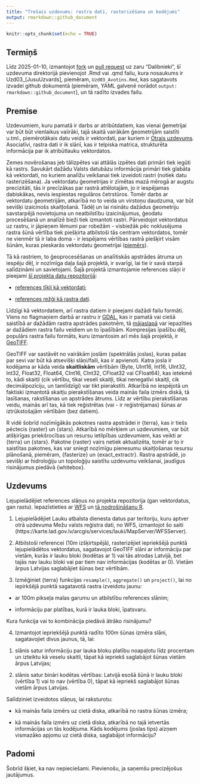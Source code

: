 ```yaml
---
title: "Trešais uzdevums: rastra dati, rasterizēšana un kodējumi"
output: rmarkdown::github_document
---
```


```r
knitr::opts_chunk$set(echo = TRUE)
```


## Termiņš

Līdz 2025-01-10, izmantojot 
[fork](https://docs.github.com/en/pull-requests/collaborating-with-pull-requests/working-with-forks/fork-a-repo) 
un [pull request](https://docs.github.com/en/pull-requests/collaborating-with-pull-requests/proposing-changes-to-your-work-with-pull-requests/creating-a-pull-request-from-a-fork) uz zaru "Dalibnieki", 
šī uzdevuma direktorijā pievienojot .Rmd vai .qmd failu, kura nosaukums ir 
Uzd03_[JusuUzvards], piemēram, `Uzd03_Avotins.Rmd`, kas sagatavots izvadei github 
dokumentā (piemēram, YAML galvenē norādot `output: rmarkdown::github_document`), 
un tā radīto izvades failu.

## Premise

Uzdevumiem, kuru pamatā ir darbs ar atribūtdatiem, kas vienai ģemetrijai var būt 
būt vienlaikus vaiirāki, tajā skaitā vairākām ģeometrijām saistīti u.tml., piemērotākais 
datu veids ir vektordati, par kuriem ir [Otrais uzdevums](./Uzd02/Uzdevums02.md). 
Asociatīvi, rastra dati ir ik slānī, kas ir telpiska matrica, strukturēta 
informācija par ik atribūtlauku vektordatos. 

Zemes novērošanas jeb tālizpētes vai attālās izpētes dati primāri tiek iegūti kā rastrs. 
Savukārt dažādu Valsts datubāzu informācija primāri tiek glabāta kā vektordati, no kuriem 
analīžu veikšanai tiek izveidoti rastri (notiek datu rasterizēšana). Ja vektordatu 
ģeometrijas ir zīmētas mazā mērogā ar augstu precizitāti, tās ir precīzākas par rastrā 
attēlotajām, jo ir iespējamas dabiskākas, nevis iespiestas regulāros četrstūros. 
Tomēr darbs ar vektordatu ģeometrijām, atkarībā no to veida un virstoņu daudzuma, var 
būt sevišķi izaicinošs skaitļošanā. Tādēļ un lai risinātu dažādus ģeometriju savstarpējā 
novietojuma un neatbilstību izaicinājumus, ģeodatu procesēšanā un analīzē bieži tiek 
izmantoti rastri. Pārveidojot vektordatus uz rastru, ir jāpieņem lēmumi par 
robežām - visbiežāk pēc noklusējuma rastra šūnā vērtība tiek piešķirta atbilstoši 
tās centram vektordatos, tomēr ne vienmēr tā ir laba doma - ir iespējams vērtības rastrā 
piešķirt visām šūnām, kuras pieskarās vektordatu ģeometrijai 
([piemērs](https://r.geocompx.org/raster-vector#rasterization)).

Tā kā rastriem, to ģeoprocesēšanas un analītiskās apstrādes ātruma un iespēju dēļ, ir 
nozīmīga daļa šajā projektā, ir svarīgi, lai tie ir savā starpā salīdzināmi un savietojami. 
Šajā projektā izmantojamie references slāņi ir pieejami 
[šī projekta datu repozitorijā](https://zenodo.org/communities/hiqbiodiv/records?q=&l=list&p=1&s=10&sort=newest):

- [references tīkli kā vektordati](https://zenodo.org/records/14277114);

- [references režģi kā rastra dati](https://zenodo.org/records/14497070).

Līdzīgi kā vektordatiem, arī rastra datiem ir pieejami dažādi failu formāti. Viens 
no flagmaņiem darbā ar rastru ir [GDAL](https://gdal.org/en/stable/index.html), 
kas ir pamatā vai ciešā saistībā ar dažādām rastra apstrādes 
pakotnēm, tā [mājaslapā](https://gdal.org/en/stable/drivers/raster/index.html) 
var iepazīties ar dažādiem rastra failu veidiem un to īpašībām. Kompresijas īpašību dēļ, 
populārs rastra failu formāts, kuru izmantosim arī mēs šajā projektā, ir 
[GeoTIFF](https://gdal.org/en/stable/drivers/raster/gtiff.html#raster-gtiff). 

GeoTIFF var sastāvēt no vairākām joslām (spektrālās joslas), kuras pašas par sevi 
var būt kā atsevišķi slāņi/faili, kas ir apvienoti. Katra josla ir kodējama ar kāda
veida **skaitliskām** vērtībām (Byte, UInt16, Int16, UInt32, Int32, Float32, Float64, CInt16, CInt32, 
CFloat32 vai CFloat64), kas ietekmē to, kādi skaitļi (cik vērtību, tikai veseli skaitļi, tikai nenegatīvi skaitļi, 
cik decimālpozīciju, un tamlīdzīgi) var tikt pierakstīti. Atkarībā no 
iespējotā un faktiski izmantotā skaitļu pierakstīšanas veida mainās faila izmērs 
diskā, tā lasīšanas, rakstīšanas un apstrādes ātrums. Līdz ar vērtību 
pierakstīšanas veidu, mainās arī tas, kā tiek reģistrētas (vai - ir reģistrējamas) šūnas 
ar iztrūkstošajām vērtībām (bez datiem). 

R vidē šobrīd nozīmīgākās pokotnes rastra apstrādei ir {terra}, kas ir tiešs pēctecis 
{raster} un {stars}. Atkarībā no mērķiem un uzdevumiem, var būt atšķirīgas priekšrocības 
un resursu ietilpības uzdevumiem, kas veikti ar {terra} un {stars}. Pakotne {raster} vairs 
netiek aktualizēta, tomēr ar to ir saistītas pakotnes, kas var sniegt nozīmīgu pienesumu 
skaitļošanas resursu plānošanā, piemēram, {fasterize} un {exact_extractr}. Rastra apstrādē, 
jo sevišķi ar hidroloģiju un topoloģiju saistītu uzdevumu veikšanai, jaudīgus risinājumus 
piedāvā {whitebox}.

## Uzdevums

Lejupielādējiet references slāņus no projekta repozitorija (gan vektordatus, gan rastu). 
Iepazīstieties ar [WFS](https://docs.geoserver.org/main/en/user/services/wfs/reference.html) un [tā nodrošināšanu R](https://tutorials.inbo.be/tutorials/spatial_wfs_services/).

1. Lejupielādējiet Lauku atbalsta dienesta datus par teritoriju, kuru aptver otrā 
uzdevuma Mežu valsts reģistra dati, no WFS, izmantojot šo saiti 
(https://karte.lad.gov.lv/arcgis/services/lauki/MapServer/WFSServer). 

2. Atbilstoši referencei (10m izšķirtspējā), rasterizējiet iepriekšējā punktā 
lejupielādētos vektordatus, sagatavojot GeoTIFF slāni ar informāciju par vietām, 
kurās ir lauku bloki (kodētas ar 1) vai tās atrodas Latvijā, bet tajās nav lauku 
bloki vai par tiem nav informācijas (kodētas ar 0). Vietām ārpus Latvijas saglabājiet 
šūnas bez vērtībām.

3. Izmēģiniet {terra} funkcijas `resample()`, `aggregate()` un `project()`, lai no 
iepirkšējā punktā sagatavotā rastra izveidotu jaunu: 

- ar 100m pikseļa malas garumu un atbilstību references slānim;

- informāciju par platības, kurā ir lauka bloki, īpatsvaru. 

Kura funkcija vai to kombinācija piedāvā ātrāko risinājumu?

4. Izmantojot iepriekšējā punktā radīto 100m šūnas izmēra slāni, sagatavojiet divus 
jaunus, tā, lai:

1) slānis satur informāciju par lauka bloku platību noapaļotu līdz procentam un 
izteiktu kā veselu skaitli, tāpat kā iepriekš saglabājot šūnas vietām 
ārpus Latvijas;

2) slānis satur bināri kodētas vērtības: Latvijā esošā šūnā ir lauku 
bloki (vērtība 1) vai to nav (vērtība 0), tāpat kā iepriekš saglabājot šūnas vietām 
ārpus Latvijas.

Salīdziniet izveidotos slāņus, lai raksturotu:

- kā mainās faila izmērs uz cietā diska, atkarībā no rastra šūnas izmēra;

- kā mainās faila izmērs uz cietā diska, atkarībā no tajā ietvertās informācijas 
un tās kodējuma. Kāds kodējums (joslas tips) aizņem vismazāko apjomu uz cietā diska, 
saglabājot informāciju?


## Padomi

Šobrīd šķiet, ka nav nepieciešami. Pievienošu, ja saņemšu precizējošus 
jautājumus.